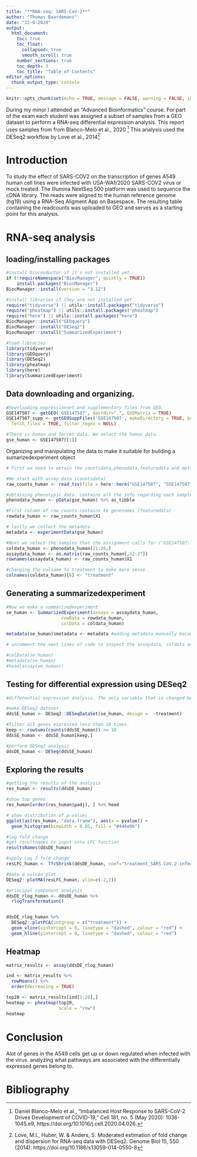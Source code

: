 ```yaml
---
title: "**RNA-seq: SARS-CoV-2**"
author: "Thomas Baardemans"
date: "22-6-2020"
output:
  html_document:
    toc: true
    toc_float:
      collapsed: true
      smooth_scroll: true
    number_sections: true
    toc_depth: 3
    toc_title: "Table of Contents"
editor_options: 
  chunk_output_type: console
---
```


```r
knitr::opts_chunk$set(echo = TRUE, message = FALSE, warning = FALSE, include = TRUE)
```

During my minor I attended an "Advanced Bioinformatics" course. For part of the exam each student was assigned a subset of samples from a GEO dataset to perform a RNA-seq differential expression analysis. This report uses samples from from Blanco-Melo et al., 2020 ^[Daniel Blanco-Melo et al., “Imbalanced Host Response to SARS-CoV-2 Drives Development of COVID-19,” Cell 181, no. 5 (May 2020): 1036-1045.e9, https://doi.org/10.1016/j.cell.2020.04.026.] This analysis used the DESeq2 workflow by Love et al., 2014^[Love, M.I., Huber, W. & Anders, S. Moderated estimation of fold change and dispersion for RNA-seq data with DESeq2. Genome Biol 15, 550 (2014). https://doi.org/10.1186/s13059-014-0550-8]


# **Introduction**
To study the effect of SARS-COV2 on the transcription of genes A549 human cell lines were infected with USA-WA1/2020 SARS-COV2 virus or mock treated. 
The Illumina NextSeq 500 platform was used to sequence the cDNA library. The reads were aligned to the human reference genome (hg19) using a RNA-Seq Aligment App on Basespace. The resulting table containing the readcounts was uploaded to GEO and serves as a starting point for this analysis. 


# **RNA-seq analysis**

## loading/installing packages
```r
#install bioconductor if it's not installed yet.
if (!requireNamespace("BiocManager", quietly = TRUE))
    install.packages("BiocManager")
BiocManager::install(version = "3.12")

#install libraries if they are not installed yet
require("tidyverse") || utils::install.packages("tidyverse")
require("pheatmap") || utils::install.packages("pheatmap")
require("here") || utils::install.packages("here")
BiocManager::install("GEOquery")
BiocManager::install("DESeq2")
BiocManager::install("SummarizedExperiment")
```

```r
#load libraries
library(tidyverse)
library(GEOquery)
library(DESeq2)
library(pheatmap)
library(here)
library(SummarizedExperiment)
```


## Data downloading and organizing. 

```r
#Downloading expressionset and supplementary files from GEO.
GSE147507 <- getGEO('GSE147507', destdir=".", GSEMatrix = TRUE)
GSE147507_supp <- getGEOSuppFiles('GSE147507', makeDirectory = TRUE, baseDir = getwd(),
  fetch_files = TRUE, filter_regex = NULL)

#There is human and ferret data. We select the human data. 
gse_human <- GSE147507[[1]]
```

Organizing and manipulating the data to make it suitable for building a sumarizedexperiment object
```r
# First we need to obtain the countsdata,phenodata,featuredata and metadata so they can be manipulated individually later.

#We start with assay data (countsdata)
raw_counts_human <- read_tsv(file = here::here("GSE147507", "GSE147507_RawReadCounts_Human.tsv.gz"))

#obtaining phenotypic data. contains all the info regarding each sample. 
phenodata_human <- pData(gse_human) %>% as_tibble

#First column of raw_counts contains te genenames (featuredata)
rowdata_human <- raw_counts_human$X1

# lastly we collect the metadata 
metadata <- experimentData(gse_human)

#Next we select the samples that the assignment calls for ("GSE147507: GSM4462336, GSM4462337, GSM4462338, GSM4462339, GSM4462340, GSM4462341)
coldata_human <- phenodata_human[21:26,]
assaydata_human <- as.matrix(raw_counts_human[,22:27])
rownames(assaydata_human) <- raw_counts_human$X1

#changing the colname to treatment to make more sense
colnames(coldata_human)[8] <- "treatment"
```

## Generating a summarizedexperiment 
```r
#Now we make a summarizedexperiment 
se_human <- SummarizedExperiment(assays = assaydata_human,
                     rowData = rowdata_human,
                     colData = coldata_human)

metadata(se_human)$metadata <- metadata #adding metadata manually because the summarizedexperiment won't accept it.

# uncomment the next lines of code to inspect the assaydata, coldata and the metadata. 

#colData(se_human)
#metadata(se_human)
#head(assay(se_human))
```


## Testing for differential expression using DESeq2
```r
#differential expression analysis. The only variable that is changed between samples is treatment with SARS-CoV-2 or mock treatment. 

#make DESeq2 dataset
ddsSE_human <- DESeq2::DESeqDataSet(se_human, design =  ~treatment)

#filter all genes expressed less than 10 times.
keep <- rowSums(counts(ddsSE_human)) >= 10
ddsSE_human <- ddsSE_human[keep,]

#perform DESeq2 analysis
ddsDE_human <- DESeq(ddsSE_human)
```

## Exploring the results
```r
#getting the results of the analysis
res_human <- results(ddsDE_human)

#show top genes
res_human[order(res_human$padj), ] %>% head
```

```r
# show distribution of p-values
ggplot(as(res_human, "data.frame"), aes(x = pvalue)) +
  geom_histogram(binwidth = 0.05, fill = "#446e9b")
```

```r
#log fold change
#get resultnames to input into LFC function
resultsNames(ddsDE_human)

#apply Log 2 fold change
resLFC_human <- lfcShrink(ddsDE_human, coef="treatment_SARS.CoV.2.infected.A549.cells_vs_Mock.treated.A549.cells", type="apeglm")

#make a vulcan plot
DESeq2::plotMA(resLFC_human, ylim=c(-2,2))
```


```r
#principal component analysis
ddsDE_rlog_human <- ddsDE_human %>%
  rlogTransformation() 


ddsDE_rlog_human %>%
  DESeq2::plotPCA(intgroup = c("treatment")) +
  geom_vline(xintercept = 0, linetype = "dashed", colour = "red") +
  geom_hline(yintercept = 0, linetype = "dashed", colour = "red")
```

## Heatmap
```r
matrix_results <- assay(ddsDE_rlog_human)

ind <- matrix_results %>%
  rowMeans() %>%
  order(decreasing = TRUE) 

top20 <- matrix_results[ind[1:20],]
heatmap <- pheatmap(top20,
                    scale = "row")
heatmap
```

# **Conclusion**
Alot of genes in the A549 cells get up or down regulated when infected with the virus. analyzing what pathways are associated with the differentially expressed genes belong to.

# **Bibliography**
